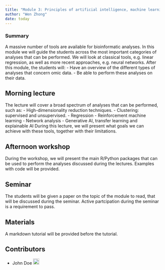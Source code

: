 ```yaml
---
title: "Module 3: Principles of artificial intelligence, machine learning and network analysis"
author: "Wen Zhong"
date: today
---
```


::: {.callout-tip}
### Summary
A massive number of tools are available for bioinformatic analyses.
In this module we will guide the students across the most important categories of analyses that can be performed.
We will look at classical tools, e.g. linear regression, as well as more recent approaches, e.g. neural networks.
After this module, the students will:
- Have an overview of the different types of analyses that concern omic data.
- Be able to perform these analyses on their data.
:::

## Morning lecture
The lecture will cover a broad spectrum of analyses that can be performed, such as:
- High-dimensionality reduction techniques.
- Clustering: supervised and unsupervised.
- Regression
- Reinforcement machine learning 
- Network analysis
- Generative AI, transfer learning and explainable AI
During this lecture, we will present what goals we can achieve with these tools, together with their limitations.

## Afternoon workshop
During the workshop, we will present the main R/Python packages that can be used to perform the analyses discussed during the lectures.
Examples with code will be provided.

## Seminar
The students will be given a paper on the topic of the module to read, that will be discussed during the seminar.
Active partcipation during the seminar is a requirement to pass.

## Materials
A markdown tutorial will be provided before the tutorial.

## Contributors

- John Doe <a href="https://orcid.org/0009-XXXX" rel="orcid"><img src="img/ORCID_Logomark.png" alt="" width="20" height="20"/></a>
